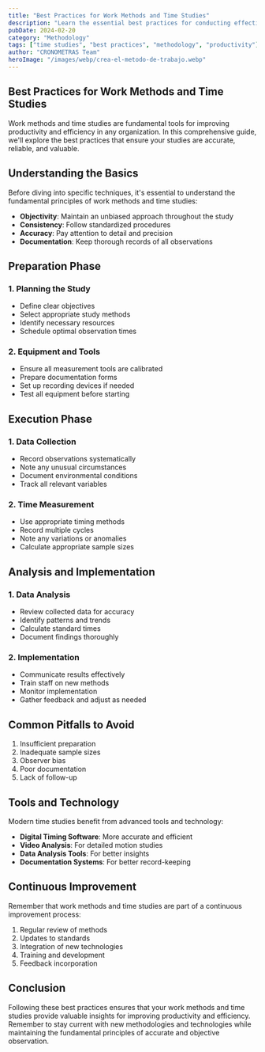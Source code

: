 ```yaml
---
title: "Best Practices for Work Methods and Time Studies"
description: "Learn the essential best practices for conducting effective work methods and time studies"
pubDate: 2024-02-20
category: "Methodology"
tags: ["time studies", "best practices", "methodology", "productivity"]
author: "CRONOMETRAS Team"
heroImage: "/images/webp/crea-el-metodo-de-trabajo.webp"
---
```



## Best Practices for Work Methods and Time Studies

Work methods and time studies are fundamental tools for improving productivity and efficiency in any organization. In this comprehensive guide, we'll explore the best practices that ensure your studies are accurate, reliable, and valuable.

## Understanding the Basics

Before diving into specific techniques, it's essential to understand the fundamental principles of work methods and time studies:

- **Objectivity**: Maintain an unbiased approach throughout the study
- **Consistency**: Follow standardized procedures
- **Accuracy**: Pay attention to detail and precision
- **Documentation**: Keep thorough records of all observations

## Preparation Phase

### 1. Planning the Study

- Define clear objectives
- Select appropriate study methods
- Identify necessary resources
- Schedule optimal observation times

### 2. Equipment and Tools

- Ensure all measurement tools are calibrated
- Prepare documentation forms
- Set up recording devices if needed
- Test all equipment before starting

## Execution Phase

### 1. Data Collection

- Record observations systematically
- Note any unusual circumstances
- Document environmental conditions
- Track all relevant variables

### 2. Time Measurement

- Use appropriate timing methods
- Record multiple cycles
- Note any variations or anomalies
- Calculate appropriate sample sizes

## Analysis and Implementation

### 1. Data Analysis

- Review collected data for accuracy
- Identify patterns and trends
- Calculate standard times
- Document findings thoroughly

### 2. Implementation

- Communicate results effectively
- Train staff on new methods
- Monitor implementation
- Gather feedback and adjust as needed

## Common Pitfalls to Avoid

1. Insufficient preparation
2. Inadequate sample sizes
3. Observer bias
4. Poor documentation
5. Lack of follow-up

## Tools and Technology

Modern time studies benefit from advanced tools and technology:

- **Digital Timing Software**: More accurate and efficient
- **Video Analysis**: For detailed motion studies
- **Data Analysis Tools**: For better insights
- **Documentation Systems**: For better record-keeping

## Continuous Improvement

Remember that work methods and time studies are part of a continuous improvement process:

1. Regular review of methods
2. Updates to standards
3. Integration of new technologies
4. Training and development
5. Feedback incorporation

## Conclusion

Following these best practices ensures that your work methods and time studies provide valuable insights for improving productivity and efficiency. Remember to stay current with new methodologies and technologies while maintaining the fundamental principles of accurate and objective observation.
